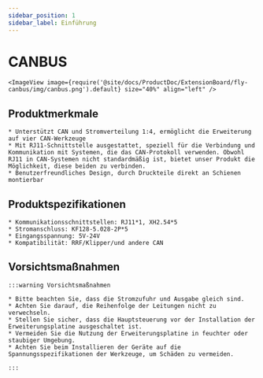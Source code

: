 ```yaml
---
sidebar_position: 1
sidebar_label: Einführung
---
```



# CANBUS

    <ImageView image={require('@site/docs/ProductDoc/ExtensionBoard/fly-canbus/img/canbus.png').default} size="40%" align="left" />


## Produktmerkmale

    * Unterstützt CAN und Stromverteilung 1:4, ermöglicht die Erweiterung auf vier CAN-Werkzeuge
    * Mit RJ11-Schnittstelle ausgestattet, speziell für die Verbindung und Kommunikation mit Systemen, die das CAN-Protokoll verwenden. Obwohl RJ11 in CAN-Systemen nicht standardmäßig ist, bietet unser Produkt die Möglichkeit, diese beiden zu verbinden.
    * Benutzerfreundliches Design, durch Druckteile direkt an Schienen montierbar

## Produktspezifikationen

    * Kommunikationsschnittstellen: RJ11*1, XH2.54*5
    * Stromanschluss: KF128-5.028-2P*5
    * Eingangsspannung: 5V-24V
    * Kompatibilität: RRF/Klipper/und andere CAN

## Vorsichtsmaßnahmen

    :::warning Vorsichtsmaßnahmen

    * Bitte beachten Sie, dass die Stromzufuhr und Ausgabe gleich sind.
    * Achten Sie darauf, die Reihenfolge der Leitungen nicht zu verwechseln.
    * Stellen Sie sicher, dass die Hauptsteuerung vor der Installation der Erweiterungsplatine ausgeschaltet ist.
    * Vermeiden Sie die Nutzung der Erweiterungsplatine in feuchter oder staubiger Umgebung.
    * Achten Sie beim Installieren der Geräte auf die Spannungsspezifikationen der Werkzeuge, um Schäden zu vermeiden.

    :::